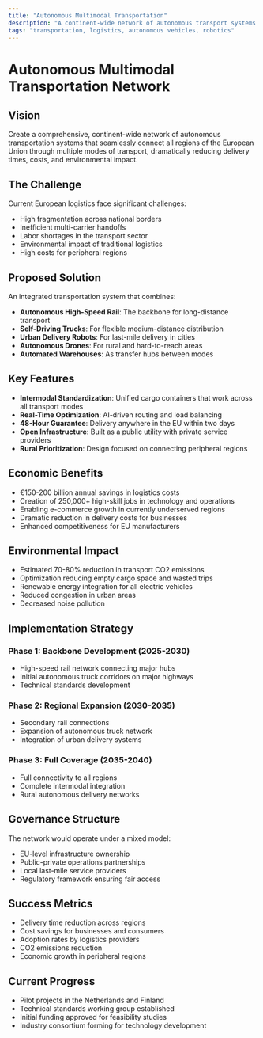 ```yaml
---
title: "Autonomous Multimodal Transportation"
description: "A continent-wide network of autonomous transport systems connecting all EU regions"
tags: "transportation, logistics, autonomous vehicles, robotics"
---
```


# Autonomous Multimodal Transportation Network

## Vision

Create a comprehensive, continent-wide network of autonomous transportation systems that seamlessly connect all regions of the European Union through multiple modes of transport, dramatically reducing delivery times, costs, and environmental impact.

## The Challenge

Current European logistics face significant challenges:
- High fragmentation across national borders
- Inefficient multi-carrier handoffs
- Labor shortages in the transport sector
- Environmental impact of traditional logistics
- High costs for peripheral regions

## Proposed Solution

An integrated transportation system that combines:
- **Autonomous High-Speed Rail**: The backbone for long-distance transport
- **Self-Driving Trucks**: For flexible medium-distance distribution
- **Urban Delivery Robots**: For last-mile delivery in cities
- **Autonomous Drones**: For rural and hard-to-reach areas
- **Automated Warehouses**: As transfer hubs between modes

## Key Features

- **Intermodal Standardization**: Unified cargo containers that work across all transport modes
- **Real-Time Optimization**: AI-driven routing and load balancing
- **48-Hour Guarantee**: Delivery anywhere in the EU within two days
- **Open Infrastructure**: Built as a public utility with private service providers
- **Rural Prioritization**: Design focused on connecting peripheral regions

## Economic Benefits

- €150-200 billion annual savings in logistics costs
- Creation of 250,000+ high-skill jobs in technology and operations
- Enabling e-commerce growth in currently underserved regions
- Dramatic reduction in delivery costs for businesses
- Enhanced competitiveness for EU manufacturers

## Environmental Impact

- Estimated 70-80% reduction in transport CO2 emissions
- Optimization reducing empty cargo space and wasted trips
- Renewable energy integration for all electric vehicles
- Reduced congestion in urban areas
- Decreased noise pollution

## Implementation Strategy

### Phase 1: Backbone Development (2025-2030)
- High-speed rail network connecting major hubs
- Initial autonomous truck corridors on major highways
- Technical standards development

### Phase 2: Regional Expansion (2030-2035)
- Secondary rail connections
- Expansion of autonomous truck network
- Integration of urban delivery systems

### Phase 3: Full Coverage (2035-2040)
- Full connectivity to all regions
- Complete intermodal integration
- Rural autonomous delivery networks

## Governance Structure

The network would operate under a mixed model:
- EU-level infrastructure ownership
- Public-private operations partnerships
- Local last-mile service providers
- Regulatory framework ensuring fair access

## Success Metrics

- Delivery time reduction across regions
- Cost savings for businesses and consumers
- Adoption rates by logistics providers
- CO2 emissions reduction
- Economic growth in peripheral regions

## Current Progress

- Pilot projects in the Netherlands and Finland
- Technical standards working group established
- Initial funding approved for feasibility studies
- Industry consortium forming for technology development